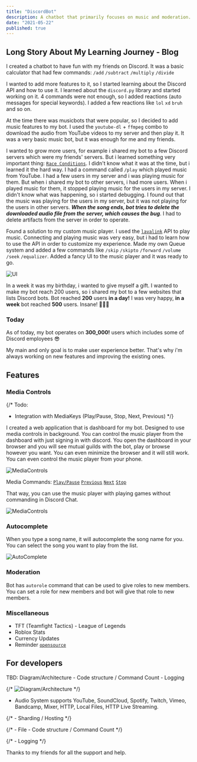 ```yaml
---
title: "DiscordBot"
description: A chatbot that primarily focuses on music and moderation. Highly customizable and easy to use.
date: "2021-05-22"
published: true
---
```


## Long Story About My Learning Journey - Blog

I created a chatbot to have fun with my friends on Discord. It was a basic calculator that had few commands: `/add` `/subtract` `/multiply` `/divide`

I wanted to add more features to it, so I started learning about the Discord API and how to use it. I learned about the `discord.py` library and started working on it. 4 commands were not enough, so I added reactions (auto messages for special keywords). I added a few reactions like `lol` `xd` `bruh` and so on.

At the time there was musicbots that were popular, so I decided to add music features to my bot. I used the `youtube-dl` + `ffmpeg` combo to download the audio from YouTube videos to my server and then play it. It was a very basic music bot, but it was enough for me and my friends.

I wanted to grow more users, for example i shared my bot to a few Discord servers which were my friends' servers. But i learned something very important thing: [`Race Conditions`](https://en.wikipedia.org/wiki/Race_condition#In_software). I didn't know what it was at the time, but i learned it the hard way. I had a command called `/play` which played music from YouTube. I had a few users in my server and i was playing music for them. But when i shared my bot to other servers, i had more users. When i played music for them, it stopped playing music for the users in my server. I didn't know what was happening, so i started debugging. I found out that the music was playing for the users in my server, but it was not playing for the users in other servers. ***When the song ends, bot tries to delete the downloaded audio file from the server, which causes the bug***. I had to delete artifacts from the server in order to operate. 

Found a solution to my custom music player. I used the [`lavalink`](https://github.com/lavalink-devs/Lavalink) API to play music. Connecting and playing music was very easy, but i had to learn how to use the API in order to customize my experience. Made my own Queue system and added a few commands like `/skip` `/skipto` `/forward` `/volume` `/seek` `/equalizer`. Added a fancy UI to the music player and it was ready to go.

![UI](/discordbot/1.png)

In a week it was my birthday, i wanted to give myself a gift. I wanted to make my bot reach 200 users, so i shared my bot to a few websites that lists Discord bots. Bot reached **200** users **in a day!** I was very happy, **in a week** bot reached **500** users. Insane! 🎊🎉🥳

### Today

As of today, my bot operates on **300_000!** users which includes some of Discord employees 😎

My main and only goal is to make user experience better. That's why i'm always working on new features and improving the existing ones. 

## Features

### Media Controls

{/* Todo: 
- Integration with MediaKeys (Play/Pause, Stop, Next, Previous) */}

I created a web application that is dashboard for my bot. Designed to use media controls in background. You can control the music player from the dashboard with just signing in with discord. You open the dashboard in your browser and you will see mutual guilds with the bot, play or browse however you want. You can even minimize the browser and it will still work. You can even control the music player from your phone.

![MediaControls](/discordbot/2.png)

Media Commands: <u>`Play/Pause`</u> <u>`Previous`</u> <u>`Next`</u> <u>`Stop`</u>

That way, you can use the music player with playing games without commanding in Discord Chat.

![MediaControls](/discordbot/3.png)

### Autocomplete

When you type a song name, it will autocomplete the song name for you. You can select the song you want to play from the list.

![AutoComplete](/discordbot/4.png)


### Moderation

Bot has `autorole` command that can be used to give roles to new members. You can set a role for new members and bot will give that role to new members.

### Miscellaneous

- TFT (Teamfight Tactics) - League of Legends
- Roblox Stats
- Currency Updates
- Reminder [`opensource`](https://github.com/ilkergzlkkr/pyd-utils)


## For developers

TBD: Diagram/Architecture - Code structure / Command Count - Logging

{/* ![Diagram/Architecture]() */}

- Audio System supports YouTube, SoundCloud, Spotify, Twitch, Vimeo, Bandcamp, Mixer, HTTP, Local Files, HTTP Live Streaming.

{/* - Sharding / Hosting */}

{/* - File - Code structure / Command Count */}

{/* - Logging */}

Thanks to my friends for all the support and help.  